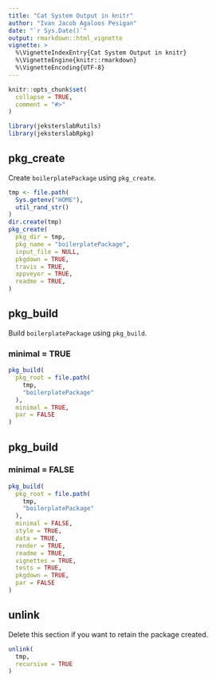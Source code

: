 ```yaml
---
title: "Cat System Output in knitr"
author: "Ivan Jacob Agaloos Pesigan"
date: "`r Sys.Date()`"
output: rmarkdown::html_vignette
vignette: >
  %\VignetteIndexEntry{Cat System Output in knitr}
  %\VignetteEngine{knitr::rmarkdown}
  %\VignetteEncoding{UTF-8}
---
```


```r
knitr::opts_chunk$set(
  collapse = TRUE,
  comment = "#>"
)
```

```r
library(jeksterslabRutils)
library(jeksterslabRpkg)
```

## pkg_create

Create `boilerplatePackage` using `pkg_create`.

```r
tmp <- file.path(
  Sys.getenv("HOME"),
  util_rand_str()
)
dir.create(tmp)
pkg_create(
  pkg_dir = tmp,
  pkg_name = "boilerplatePackage",
  input_file = NULL,
  pkgdown = TRUE,
  travis = TRUE,
  appveyor = TRUE,
  readme = TRUE,
)
```

## pkg_build

Build `boilerplatePackage` using `pkg_build`.

### minimal = TRUE

```r
pkg_build(
  pkg_root = file.path(
    tmp,
    "boilerplatePackage"
  ),
  minimal = TRUE,
  par = FALSE
)
```

## pkg_build

### minimal = FALSE

```r
pkg_build(
  pkg_root = file.path(
    tmp,
    "boilerplatePackage"
  ),
  minimal = FALSE,
  style = TRUE,
  data = TRUE,
  render = TRUE,
  readme = TRUE,
  vignettes = TRUE,
  tests = TRUE,
  pkgdown = TRUE,
  par = FALSE
)
```

## unlink

Delete this section if you want to retain the package created.

```r
unlink(
  tmp,
  recursive = TRUE
)
```
